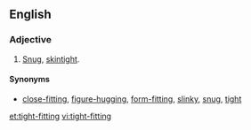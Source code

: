 ==English==

===Adjective===
{{en-adj}}

# {{label|en|of clothing}} [[snug|Snug]], [[skintight]].

====Synonyms====
* [[close-fitting]], [[figure-hugging]], [[form-fitting]], [[slinky]], [[snug]], [[tight]]

[[et:tight-fitting]]
[[vi:tight-fitting]]